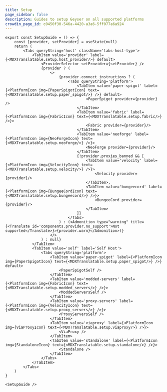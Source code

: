 ```yaml
---
title: Setup
page_sidebar: false
description: Guides to setup Geyser on all supported platforms
crowdin_page_id: c0450f30-546a-4420-a3a6-5ff077a6a924
---
```








````mdx-code-block
export const SetupGuide = () => {
    const [provider, setProvider] = useState(null)
    return (
        <Tabs queryString='host' className='tabs-host-type'>
            <TabItem value='provider' label={<MDXTranslatable.setup.host_provider/>} default>
                <ProviderSelector setProvider={setProvider} />
                {provider ? (
                    <>
                        {provider.connect_instructions ? (
                            <Tabs queryString='platform'>
                                <TabItem value='paper-spigot' label={<PlatformIcon img={PaperSpigotIcon} text={<MDXTranslatable.setup.paper_spigot/>} />} default>
                                    <PaperSpigot provider={provider} />
                                </TabItem>
                                <TabItem value='fabric' label={<PlatformIcon img={FabricIcon} text={<MDXTranslatable.setup.fabric/>} />}>
                                    <Fabric provider={provider}/>
                                </TabItem>
                                <TabItem value='neoforge' label={<PlatformIcon img={NeoForgeIcon} text={<MDXTranslatable.setup.neoforge/>} />}>
                                    <NeoForge provider={provider}/>
                                </TabItem>
                                {!provider.proxies_banned && [
                                    <TabItem value='velocity' label={<PlatformIcon img={VelocityIcon} text={<MDXTranslatable.setup.velocity/>} />}>
                                        <Velocity provider={provider}/>
                                    </TabItem>,
                                    <TabItem value='bungeecord' label={<PlatformIcon img={BungeeCordIcon} text={<MDXTranslatable.setup.bungeecord/>} />}>
                                        <BungeeCord provider={provider}/>
                                    </TabItem>
                                ]}
                            </Tabs>
                        ) : (<Admonition type="warning" title={<Translate id='components.provider.no_support'>Not supported</Translate>}>{provider.warn}</Admonition>)}
                    </>
                ) : null}
            </TabItem>
            <TabItem value='self' label='Self Host'>
                <Tabs queryString='platform'>
                    <TabItem value='paper-spigot' label={<PlatformIcon img={PaperSpigotIcon} text={<MDXTranslatable.setup.paper_spigot/>} />} default>
                        <PaperSpigotSelf />
                    </TabItem>
                    <TabItem value='modded-servers' label={<PlatformIcon img={FabricIcon} text={<MDXTranslatable.setup.modded_servers/>} />}>
                        <ModdedServersSelf />
                    </TabItem>
                    <TabItem value='proxy-servers' label={<PlatformIcon img={VelocityIcon} text={<MDXTranslatable.setup.proxy_servers/>} />}>
                        <ProxyServersSelf />
                    </TabItem>
                    <TabItem value='viaproxy' label={<PlatformIcon img={ViaProxyIcon} text={<MDXTranslatable.setup.viaproxy/>} />}>
                        <ViaProxy />
                    </TabItem>
                    <TabItem value='standalone' label={<PlatformIcon img={StandaloneIcon} text={<MDXTranslatable.setup.standalone/>} />}>
                        <Standalone />
                    </TabItem>
                </Tabs>
            </TabItem>
        </Tabs>
    )
}

<SetupGuide />
````